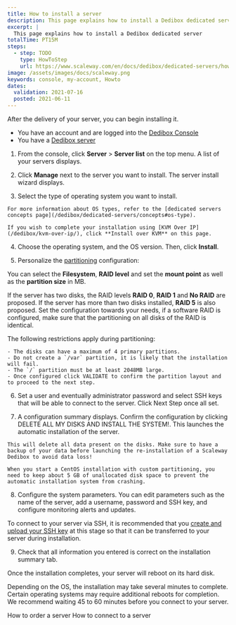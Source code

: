 ```yaml
---
title: How to install a server 
description: This page explains how to install a Dedibox dedicated server
excerpt: |
  This page explains how to install a Dedibox dedicated server
totalTime: PT15M
steps:
  - step: TODO
    type: HowToStep
    url: https://www.scaleway.com/en/docs/dedibox/dedicated-servers/how-to/install-a-server
image: /assets/images/docs/scaleway.png
keywords: console, my-account, Howto
dates:
  validation: 2021-07-16
  posted: 2021-06-11
---
```


After the delivery of your server, you can begin installing it.

<Message type="requirement">

  - You have an account and are logged into the [Dedibox Console](https://console.online.net)
  - You have a [Dedibox server](/dedibox/dedicated-servers/how-to/order-a-server)

</Message>

1. From the console, click **Server** > **Server list** on the top menu. A list of your servers displays.

2. Click **Manage** next to the server you want to install. The server install wizard displays.

3. Select the type of operating system you want to install. 
  
  <Message type="tip">

    For more information about OS types, refer to the [dedicated servers concepts page](/dedibox/dedicated-servers/concepts#os-type).

  </Message>

  <Message type="note">

    If you wish to complete your installation using [KVM Over IP](/dedibox/kvm-over-ip/), click **Install over KVM** on this page.

  </Message>

4. Choose the operating system, and the OS version. Then, click **Install**. 

5. Personalize the [partitioning](/dedibox/dedicated-servers/concepts#partioning) configuration:

  You can select the **Filesystem**, **RAID level** and set the **mount point** as well as the **partition size** in MB.

  If the server has two disks, the RAID levels **RAID 0**, **RAID 1** and **No RAID** are proposed. If the server has more than two disks installed, **RAID 5** is also proposed. Set the configuration towards your needs, if a software RAID is configured, make sure that the partitioning on all disks of the RAID is identical.

  The following restrictions apply during partitioning:

    - The disks can have a maximum of 4 primary partitions.
    - Do not create a `/var` partition, it is likely that the installation will fail.
    - The `/` partition must be at least 2048MB large.
    - Once configured click VALIDATE to confirm the partition layout and to proceed to the next step.

  6. Set a user and eventually administrator password and select SSH keys that will be able to connect to the server. Click Next Step once all set.

  7. A configuration summary displays. Confirm the configuration by clicking DELETE ALL MY DISKS AND INSTALL THE SYSTEM!. This launches the automatic installation of the server.

  <Message type="important">

    This will delete all data present on the disks. Make sure to have a backup of your data before launching the re-installation of a Scaleway Dedibox to avoid data loss!

  </Message>

  <Message type="important">

    When you start a CentOS installation with custom partitioning, you need to keep about 5 GB of unallocated disk space to prevent the automatic installation system from crashing.

  </Message>

8. Configure the system parameters. You can edit parameters such as the name of the server, add a username, password and SSH key, and configure monitoring alerts and updates.

  <Message type="note">

   To connect to your server via SSH, it is recommended that you [create and upload your SSH key](/dedibox-console/my-account/how-to/upload-an-ssh-key) at this stage so that it can be transferred to your server during installation.
   
  </Message>

9. Check that all information you entered is correct on the installation summary tab.

Once the installation completes, your server will reboot on its hard disk.

<Message type="note">

  Depending on the OS, the installation may take several minutes to complete. Certain operating systems may require additional reboots for completion. We recommend waiting 45 to 60 minutes before you connect to your server.

</Message>

<Navigation title="See Also">
  <PreviousButton to="/dedibox/dedicated-servers/how-to/order-a-server/">How to order a server</PreviousButton>
  <NextButton to="/dedibox/dedicated-servers/how-to/connect-to-server/">How to connect to a server</NextButton>
</Navigation>

